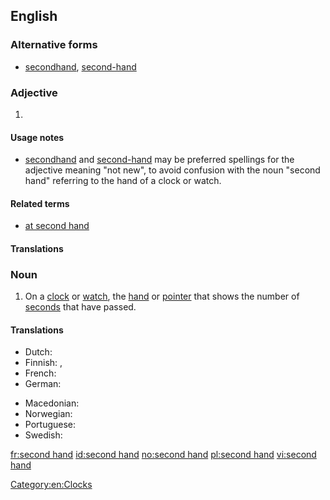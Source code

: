 {{also|secondhand}}
==English==

===Alternative forms===
* [[secondhand]], [[second-hand]]

===Adjective===
{{en-adj|-}}

# {{alternative form of|secondhand}}

====Usage notes====
* [[secondhand]] and [[second-hand]] may be preferred spellings for the adjective meaning "not new", to avoid confusion with the noun "second hand" referring to the hand of a clock or watch.

====Related terms====
* [[at second hand]]

====Translations====
{{trans-see|secondhand}}

===Noun===
{{en-noun|head=[[second]] [[hand]]}}

# On a [[clock]] or [[watch]], the [[hand]] or [[pointer]] that shows the number of [[second]]s that have passed.

====Translations====
{{trans-top|the hand or pointer that shows the number of seconds that have passed}}
* Dutch: {{t-|nl|secondewijzer|m}}
* Finnish: {{t-|fi|sekuntiosoitin}}, {{t-|fi|sekuntiviisari}}
* French: {{t+|fr|trotteuse}}
* German: {{t-|de|Sekundenzeiger|m}}
{{trans-mid}}
* Macedonian: {{t-|mk|секундарник|m|tr=sekundárnik}}
* Norwegian: {{t+|no|sekundviser|m}}
* Portuguese: {{t-|pt|ponteiro dos minutos}}
* Swedish: {{t+|sv|sekundvisare|c}}
{{trans-bottom}}

[[Category:en:Clocks]]

[[fr:second hand]]
[[id:second hand]]
[[no:second hand]]
[[pl:second hand]]
[[vi:second hand]]